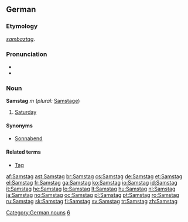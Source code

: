 ==German==

===Etymology===
{{etyl|goh|de}} ''[[sambaztag]]''.

===Pronunciation===
* {{IPA|/ˈzamstaːk/|lang=de}}
* {{audio|Samstag.ogg|Samstag}}

===Noun===
'''Samstag''' ''m'' (''plural:'' [[Samstage]])

# [[Saturday]]

====Synonyms====
* [[Sonnabend]]

====Related terms====
* [[Tag]]

[[Category:German nouns]]
[[Category:de:Days of the week| 6]]

[[af:Samstag]]
[[ast:Samstag]]
[[br:Samstag]]
[[cs:Samstag]]
[[de:Samstag]]
[[et:Samstag]]
[[el:Samstag]]
[[fr:Samstag]]
[[ga:Samstag]]
[[ko:Samstag]]
[[io:Samstag]]
[[id:Samstag]]
[[it:Samstag]]
[[he:Samstag]]
[[lo:Samstag]]
[[lt:Samstag]]
[[hu:Samstag]]
[[nl:Samstag]]
[[ja:Samstag]]
[[no:Samstag]]
[[oc:Samstag]]
[[pl:Samstag]]
[[pt:Samstag]]
[[ro:Samstag]]
[[ru:Samstag]]
[[sk:Samstag]]
[[fi:Samstag]]
[[sv:Samstag]]
[[tr:Samstag]]
[[zh:Samstag]]
